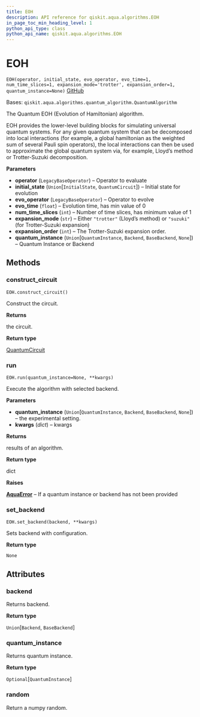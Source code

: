 ```yaml
---
title: EOH
description: API reference for qiskit.aqua.algorithms.EOH
in_page_toc_min_heading_level: 1
python_api_type: class
python_api_name: qiskit.aqua.algorithms.EOH
---
```


# EOH

<span id="qiskit.aqua.algorithms.EOH" />

`EOH(operator, initial_state, evo_operator, evo_time=1, num_time_slices=1, expansion_mode='trotter', expansion_order=1, quantum_instance=None)` [GitHub](https://github.com/qiskit-community/qiskit-aqua/tree/stable/0.9/qiskit/aqua/algorithms/education/eoh.py "view source code")

Bases: `qiskit.aqua.algorithms.quantum_algorithm.QuantumAlgorithm`

The Quantum EOH (Evolution of Hamiltonian) algorithm.

EOH provides the lower-level building blocks for simulating universal quantum systems. For any given quantum system that can be decomposed into local interactions (for example, a global hamiltonian as the weighted sum of several Pauli spin operators), the local interactions can then be used to approximate the global quantum system via, for example, Lloyd’s method or Trotter-Suzuki decomposition.

**Parameters**

*   **operator** (`LegacyBaseOperator`) – Operator to evaluate
*   **initial\_state** (`Union`\[`InitialState`, `QuantumCircuit`]) – Initial state for evolution
*   **evo\_operator** (`LegacyBaseOperator`) – Operator to evolve
*   **evo\_time** (`float`) – Evolution time, has min value of 0
*   **num\_time\_slices** (`int`) – Number of time slices, has minimum value of 1
*   **expansion\_mode** (`str`) – Either `"trotter"` (Lloyd’s method) or `"suzuki"` (for Trotter-Suzuki expansion)
*   **expansion\_order** (`int`) – The Trotter-Suzuki expansion order.
*   **quantum\_instance** (`Union`\[`QuantumInstance`, `Backend`, `BaseBackend`, `None`]) – Quantum Instance or Backend

## Methods

### construct\_circuit

<span id="qiskit.aqua.algorithms.EOH.construct_circuit" />

`EOH.construct_circuit()`

Construct the circuit.

**Returns**

the circuit.

**Return type**

[QuantumCircuit](qiskit.circuit.QuantumCircuit "qiskit.circuit.QuantumCircuit")

### run

<span id="qiskit.aqua.algorithms.EOH.run" />

`EOH.run(quantum_instance=None, **kwargs)`

Execute the algorithm with selected backend.

**Parameters**

*   **quantum\_instance** (`Union`\[`QuantumInstance`, `Backend`, `BaseBackend`, `None`]) – the experimental setting.
*   **kwargs** (*dict*) – kwargs

**Returns**

results of an algorithm.

**Return type**

dict

**Raises**

[**AquaError**](qiskit.aqua.AquaError "qiskit.aqua.AquaError") – If a quantum instance or backend has not been provided

### set\_backend

<span id="qiskit.aqua.algorithms.EOH.set_backend" />

`EOH.set_backend(backend, **kwargs)`

Sets backend with configuration.

**Return type**

`None`

## Attributes

<span id="qiskit.aqua.algorithms.EOH.backend" />

### backend

Returns backend.

**Return type**

`Union`\[`Backend`, `BaseBackend`]

<span id="qiskit.aqua.algorithms.EOH.quantum_instance" />

### quantum\_instance

Returns quantum instance.

**Return type**

`Optional`\[`QuantumInstance`]

<span id="qiskit.aqua.algorithms.EOH.random" />

### random

Return a numpy random.

